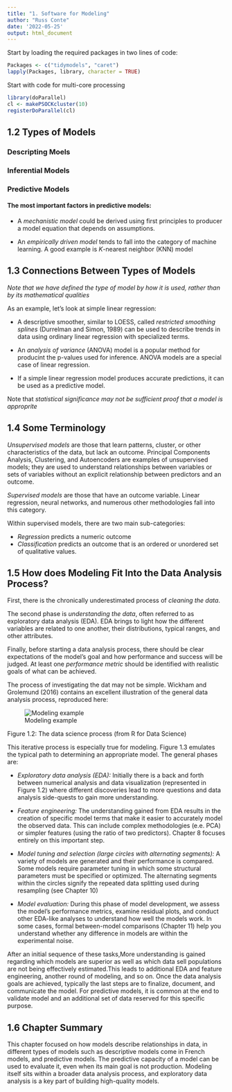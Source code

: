 ```yaml
---
title: "1. Software for Modeling"
author: "Russ Conte"
date: '2022-05-25'
output: html_document
---
```


Start by loading the required packages in two lines of code:

```r

Packages <- c("tidymodels", "caret")
lapply(Packages, library, character = TRUE)

```

Start with code for multi-core processing

```r

library(doParallel)
cl <- makePSOCKcluster(10)
registerDoParallel(cl)

```

## 1.2 Types of Models

### Descripting Moels

### Inferential Models

### Predictive Models

#### The most important factors in predictive models:

* A *mechanistic model* could be derived using first principles to producer a model equation that depends on assumptions.

* An *empirically driven model* tends to fall into the category of machine learning. A good example is *K*-nearest neighbor (KNN) model

## 1.3 Connections Between Types of Models

*Note that we have defined the type of model by how it is used, rather than by its mathematical qualities*

As an example, let's look at simple linear regression:

* A descriptive smoother, similar to LOESS, called *restricted smoothing splines* (Durrelman and Simon, 1989) can be used to describe trends in data using ordinary linear regression with specialized terms.

* An *analysis of variance* (ANOVA) model is a popular method for producint the p-values used for inference. ANOVA models are a special case of linear regression.

* If a simple linear regression model produces accurate predictions, it can be used as a predictive model.

Note that *statistical significance may not be sufficient proof that a model is approprite*

## 1.4 Some Terminology

*Unsupervised models* are those that learn patterns, cluster, or other characteristics of the data, but lack an outcome. Principal Components Analysis, Clustering, and Autoencoders are examples of unsupervised models; they are used to understand relationships between variables or sets of variables without an explicit relationship between predictors and an outcome.

*Supervised models* are those that have an outcome variable. Linear regression, neural networks, and numerous other methodologies fall into this category.

Within supervised models, there are two main sub-categories:

* *Regression* predicts a numeric outcome
* *Classification* predicts an outcome that is an ordered or unordered set of qualitative values.

## 1.5 How does Modeling Fit Into the Data Analysis Process?

First, there is the chronically underestimated process of *cleaning the data*. 

The second phase is *understanding the data*, often referred to as exploratory data analysis (EDA). EDA brings to light how the different variables are related to one another, their distributions, typical ranges, and other attributes.

Finally, before starting a data analysis process, there should be clear expectations of the model's goal and how performance and success will be judged. At least one *performance metric* should be identified with realistic goals of what can be achieved.

The process of investigating the dat may not be simple. Wickham and Grolemund (2016) contains an excellent illustration of the general data analysis process, reproduced here:

![Modeling example](/Users/russellconte/Modeling_process_from_Wickham.png)

Figure 1.2: The data science process (from R for Data Science)

This iterative process is especially true for modeling. Figure 1.3 emulates the typical path to determining an appropriate model. The general phases are:

* *Exploratory data analysis (EDA):* Initially there is a back and forth between numerical analysis and data visualization (represented in Figure 1.2) where different discoveries lead to more questions and data analysis side-quests to gain more understanding.

* *Feature engineering:* The understanding gained from EDA results in the creation of specific model terms that make it easier to accurately model the observed data. This can include complex methodologies (e.e. PCA) or simpler features (using the ratio of two predictors). Chapter 8 focuses entirely on this important step.

* *Model tuning and selection (large circles with alternating segments):* A variety of models are generated and their performance is compared. Some models require parameter tuning in which some structural parameters must be specified or optimized. The alternating segments within the circles signify the repeated data splitting used during resampling (see Chapter 10)

* *Model evaluation:* During this phase of model development, we assess the model's performance metrics, examine residual plots, and conduct other EDA-like analyses to understand how well the models work. In some cases, formal between-model comparisons (Chapter 11) help you understand whether any difference in models are within the experimental noise.

After an initial sequence of these tasks,More understanding is gained regarding which models are superior as well as which data sell populations are not being effectively estimated.This leads to additional EDA and feature engineering, another round of modeling, and so on. Once the data analysis goals are achieved, typically the last steps are to finalize, document, and communicate the model. For predictive models, it is common at the end to validate model and an additional set of data reserved for this specific purpose.

## 1.6 Chapter Summary

This chapter focused on how models describe relationships in data, in different types of models such as descriptive models come in French models, and predictive models. The predictive capacity of a model can be used to evaluate it, even when its main goal is not production. Modeling itself sits within a broader data analysis process, and exploratory data analysis is a key part of building high-quality models.
